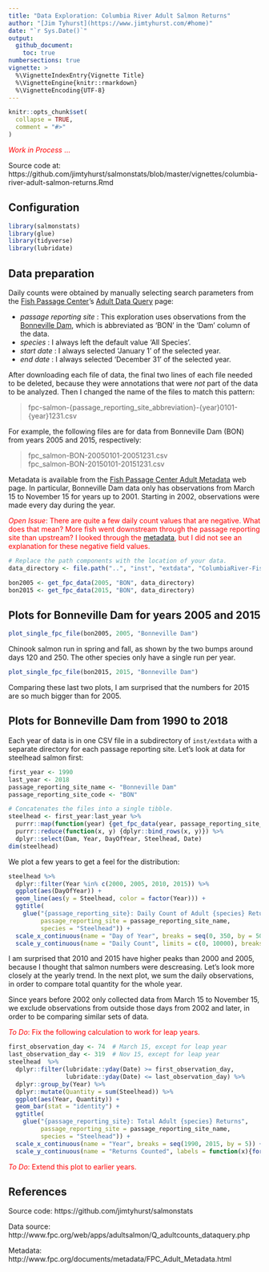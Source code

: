 ```yaml
---
title: "Data Exploration: Columbia River Adult Salmon Returns"
author: "[Jim Tyhurst](https://www.jimtyhurst.com/#home)"
date: "`r Sys.Date()`"
output:
  github_document:
    toc: true
numbersections: true
vignette: >
  %\VignetteIndexEntry{Vignette Title}
  %\VignetteEngine{knitr::rmarkdown}
  %\VignetteEncoding{UTF-8}
---
```


```r
knitr::opts_chunk$set(
  collapse = TRUE,
  comment = "#>"
)
```

<span style="color:red">_Work in Process_ ...</span>

Source code at: https://github.com/jimtyhurst/salmonstats/blob/master/vignettes/columbia-river-adult-salmon-returns.Rmd

## Configuration
```r
library(salmonstats)
library(glue)
library(tidyverse)
library(lubridate)
```

## Data preparation

Daily counts were obtained by manually selecting search parameters from the [Fish Passage Center](http://www.fpc.org/)'s [Adult Data Query](http://www.fpc.org/web/apps/adultsalmon/Q_adultcounts_dataquery.php) page:

* _passage reporting site_ : This exploration uses observations from the [Bonneville Dam](https://www.nwp.usace.army.mil/bonneville/), which is abbreviated as 'BON' in the 'Dam' column of the data.
* _species_ : I always left the default value 'All Species'.
* _start date_ : I always selected 'January 1' of the selected year.
* _end date_ : I always selected 'December 31' of the selected year.

After downloading each file of data, the final two lines of each file needed to be deleted, because they were annotations that were _not_ part of the data to be analyzed. Then I changed the name of the files to match this pattern:

> fpc-salmon-{passage_reporting_site_abbreviation}-{year}0101-{year}1231.csv

For example, the following files are for data from Bonneville Dam (BON) from years 2005 and 2015, respectively:

> fpc_salmon-BON-20050101-20051231.csv  
> fpc_salmon-BON-20150101-20151231.csv

Metadata is available from the [Fish Passage Center Adult Metadata](http://www.fpc.org/documents/metadata/FPC_Adult_Metadata.html) web page. In particular, Bonneville Dam data only has observations from March 15 to November 15 for years up to 2001. Starting in 2002, observations were made every day during the year.

<span style="color:red">_Open Issue_: There are quite a few daily count values that are negative. What does that mean? More fish went downstream through the passage reporting site than upstream? I looked through the [metadata](http://www.fpc.org/documents/metadata/FPC_Adult_Metadata.html), but I did not see an explanation for these negative field values.</span>

```r
# Replace the path components with the location of your data.
data_directory <- file.path("..", "inst", "extdata", "ColumbiaRiver-FishPassageCenter", "BonnevilleDam")

bon2005 <- get_fpc_data(2005, "BON", data_directory)
bon2015 <- get_fpc_data(2015, "BON", data_directory)
```

## Plots for Bonneville Dam for years 2005 and 2015

```r
plot_single_fpc_file(bon2005, 2005, "Bonneville Dam")
```

Chinook salmon run in spring and fall, as shown by the two bumps around days 120 and 250. The other species only have a single run per year.

```r
plot_single_fpc_file(bon2015, 2015, "Bonneville Dam")
```

Comparing these last two plots, I am surprised that the numbers for 2015 are so much bigger than for 2005.

## Plots for Bonneville Dam from 1990 to 2018

Each year of data is in one CSV file in a subdirectory of `inst/extdata` with a separate directory for each passage reporting site. Let's look at data for steelhead salmon first:

```r
first_year <- 1990
last_year <- 2018
passage_reporting_site_name <- "Bonneville Dam"
passage_reporting_site_code <- "BON"

# Concatenates the files into a single tibble.
steelhead <- first_year:last_year %>% 
  purrr::map(function(year) {get_fpc_data(year, passage_reporting_site_code, data_directory)}) %>% 
  purrr::reduce(function(x, y) {dplyr::bind_rows(x, y)}) %>% 
  dplyr::select(Dam, Year, DayOfYear, Steelhead, Date)
dim(steelhead)
```

We plot a few years to get a feel for the distribution:

```r
steelhead %>% 
  dplyr::filter(Year %in% c(2000, 2005, 2010, 2015)) %>% 
  ggplot(aes(DayOfYear)) +
  geom_line(aes(y = Steelhead, color = factor(Year))) +
  ggtitle(
    glue("{passage_reporting_site}: Daily Count of Adult {species} Returns",
         passage_reporting_site = passage_reporting_site_name,
         species = "Steelhead")) +
  scale_x_continuous(name = "Day of Year", breaks = seq(0, 350, by = 50)) +
  scale_y_continuous(name = "Daily Count", limits = c(0, 10000), breaks = seq(0, 10000, by = 2000))
```

I am surprised that 2010 and 2015 have higher peaks than 2000 and 2005, because I thought that salmon numbers were descreasing. Let's look more closely at the yearly trend. In the next plot, we sum the daily observations, in order to compare total quantity for the whole year.

Since years before 2002 only collected data from March 15 to November 15, we exclude observations from outside those days from 2002 and later, in order to be comparing similar sets of data.

<span style="color:red">_To Do_: Fix the following calculation to work for leap years.</span>

```r
first_observation_day <- 74  # March 15, except for leap year
last_observation_day <- 319  # Nov 15, except for leap year
steelhead  %>% 
  dplyr::filter(lubridate::yday(Date) >= first_observation_day,
                lubridate::yday(Date) <= last_observation_day) %>% 
  dplyr::group_by(Year) %>% 
  dplyr::mutate(Quantity = sum(Steelhead)) %>%
  ggplot(aes(Year, Quantity)) +
  geom_bar(stat = "identity") +
  ggtitle(
    glue("{passage_reporting_site}: Total Adult {species} Returns",
         passage_reporting_site = passage_reporting_site_name,
         species = "Steelhead")) +
  scale_x_continuous(name = "Year", breaks = seq(1990, 2015, by = 5)) +
  scale_y_continuous(name = "Returns Counted", labels = function(x){format(x, scientific = FALSE, big.mark = ",")})
```

<span style="color:red">_To Do_: Extend this plot to earlier years.</span>

## References

Source code: https://github.com/jimtyhurst/salmonstats

Data source: http://www.fpc.org/web/apps/adultsalmon/Q_adultcounts_dataquery.php

Metadata: http://www.fpc.org/documents/metadata/FPC_Adult_Metadata.html
